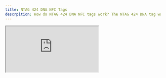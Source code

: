 ```yaml
---
title: NTAG 424 DNA NFC Tags
descrpition: How do NTAG 424 DNA NFC tags work? The NTAG 424 DNA tag was designed by NXP to be a cost effective solution for product authentication. The 424s have a unique feature called SUN (Secure Unique NDEF).
---
```


<iframe
	className="block h-32 dark:hidden"
	src="https://lottie.host/?file=36f43fe4-98cd-4885-831c-b4c0d2f2ab3c/SBtjtPJgCX.lottie"
	style={{ minHeight: '30em', width: '100%' }}
/>
<iframe
	className="hidden h-32 dark:block"
	style={{ minHeight: '30em', width: '100%' }}
	src="https://lottie.host/?file=8fa86df8-c03d-4334-af6e-5615f63c950a/IoRQeufZqM.lottie"
/>

<br/>

# Overview
The NTAG 424 DNA tag was designed by NXP to be a cost effective solution for product authentication.
The 424s have a unique feature called SUN (Secure Unique NDEF).
This means that every time you tap your phone to one of these tags, you will get a different URL.
This means that on every read, the tag will encrypt new information and add this encrypted information to the URL,
along with some other cryptographic data.

## How authenticity is verified (SUN)
We use 4 parameters in the URL to verify a tag's authenticity.

* **Tag ID** - The ETRNL assigned ID of the tag
* **E-Code** -  A KDF input parameter used for key decryption on the server
* **Encrypted Message** - An encrypted message containing the UID, counter, and nonce
* **CMAC** - A mesasge authentication code that is used to verify the integrity of the encrypted data

When this data makes it's way to the ETRNL servers, we decrypt the data to see how many times the tag has been tapped and the UID of the tag.

<Tabs>

	<Tab title='Encrypted Message'>
		**963352074FC3F2A3B94880BCA905FEF3**
	</Tab>

	<Tab title='Decrypted'>
		*UID* = **8AF0CAE24D3020**;
		*Counter* = **4**;
		*Nonce* = **5C3020EFCCC4**
	</Tab>

</Tabs>

We also verify the CMAC on our servers as an additional security measure.

## Expiring URLs
As mentioned above, the encrypted counter tells us how many times the tag has been tapped after it was programmed, and cannot be tampered with by the end user.
If we store the highest counter on our database, we can compare it with the counter that a user is trying to authenticate with.
So if ETRNL knows that a tag has been tapped 5 times, and a user is trying to authenticate with an encrypted counter value of 4,
we can see that the user is trying to use an old URL.

If we look at the table below, we can see that the visit at 3PM is inauthentic because we know the tag has been tapped 3 times, so a URL
that has a counter value of 2 is behind.

|   Time  | Counter | Authentic |
|:-------:|:-------:|:---------:|
|   1PM   |    2    |    Yes    |
|   2PM   |    3    |    Yes    |
| **3PM** |  **2**  |   **No**  |
|   4PM   |    4    |    Yes    |


## Offline Storage Attack
The problem with counter based expiration is that ETRNL needs to know how many times the tag has been tapped in order to expire the previously generated URLs.
So if an attacker wanted to store a URL generated by one of these tags for use later,
they might be able to successfully authenticate **if no one else has tapped the tag**.
For this reason, we don't allow certain high security applications to be built on ETRNL at this time.
If you have any questions on what is/isn't allowed, please read our [rules](/rules),
or chat with us in our [Discord](https://discord.gg/FvNtx5ga8h).
We are here to help and would be happy to point you in the right direction for your application if the 424 tags don't offer the best solution.

### ETRNL's fraud detection system
This is still a work in progress feature, but We're currently building a system that uses time-based data points
combined with tags specific information to detect fradulent authentication using one of these
offline URLs. The API will notify clients when the system has detected unusual traffic or suspicious activity,
and you can tell the user that they need to tap the tag again to get a new URL.